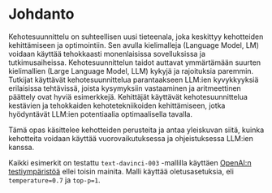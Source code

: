 # Johdanto



Kehotesuunnittelu on suhteellisen uusi tieteenala, joka keskittyy kehotteiden kehittämiseen ja optimointiin. Sen avulla kielimalleja (Language Model, LM) voidaan käyttää tehokkaasti monenlaisissa sovelluksissa ja tutkimusaiheissa. Kehotesuunnittelun taidot auttavat ymmärtämään suurten kielimallien (Large Language Model, LLM) kykyjä ja rajoituksia paremmin. Tutkijat käyttävät kehotesuunnittelua parantaakseen LLM:ien kyvykkyyksiä erilaisissa tehtävissä, joista kysymyksiin vastaaminen ja aritmeettinen päättely ovat hyviä esimerkkejä. Kehittäjät käyttävät kehotesuunnittelua kestävien ja tehokkaiden kehotetekniikoiden kehittämiseen, jotka hyödyntävät LLM:ien potentiaalia optimaalisella tavalla.

Tämä opas käsittelee kehotteiden perusteita ja antaa yleiskuvan siitä, kuinka kehotteita voidaan käyttää vuorovaikutuksessa ja ohjeistuksessa LLM:ien kanssa.

Kaikki esimerkit on testattu  `text-davinci-003` -mallilla käyttäen [OpenAI:n testiympäristöä](https://platform.openai.com/playground) ellei toisin mainita. Malli käyttää oletusasetuksia, eli `temperature=0.7` ja `top-p=1`.


<ContentFileNames section="introduction" lang="fi"/>
